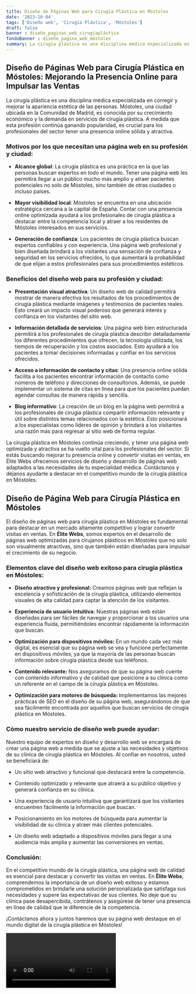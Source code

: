 ```yaml
---
title: Diseño de Páginas Web para Cirugía Plástica en Móstoles
date: '2023-10-04'
tags: ['Diseño web', 'Cirugía Plástica', 'Móstoles']
draft: false
banner : diseño_paginas_web_cirugíaplástica
fondoBanner : diseño_pagina_web_móstoles
summary: La cirugía plástica es una disciplina médica especializada en corregir y mejorar la apariencia estética de las personas. Móstoles, una ciudad ubicada en la Comunidad de Madrid, es conocida por su crecimiento económico y la demanda en servicios de cirugía plástica. A medida que esta profesión continúa ganando popularidad, es crucial para los profesionales del sector tener una presencia online sólida y atractiva. 
---
```


## Diseño de Páginas Web para Cirugía Plástica en Móstoles: Mejorando la Presencia Online para Impulsar las Ventas

La cirugía plástica es una disciplina médica especializada en corregir y mejorar la apariencia estética de las personas. Móstoles, una ciudad ubicada en la Comunidad de Madrid, es conocida por su crecimiento económico y la demanda en servicios de cirugía plástica. A medida que esta profesión continúa ganando popularidad, es crucial para los profesionales del sector tener una presencia online sólida y atractiva. 

### Motivos por los que necesitan una página web en su profesión y ciudad:

- **Alcance global**: La cirugía plástica es una práctica en la que las personas buscan expertos en todo el mundo. Tener una página web les permitirá llegar a un público mucho más amplio y atraer pacientes potenciales no solo de Móstoles, sino también de otras ciudades o incluso países.

- **Mayor visibilidad local**: Móstoles se encuentra en una ubicación estratégica cercana a la capital de España. Contar con una presencia online optimizada ayudará a los profesionales de cirugía plástica a destacar entre la competencia local y atraer a los residentes de Móstoles interesados en sus servicios.

- **Generación de confianza**: Los pacientes de cirugía plástica buscan expertos confiables y con experiencia. Una página web profesional y bien diseñada brindará a los visitantes una sensación de confianza y seguridad en los servicios ofrecidos, lo que aumentará la probabilidad de que elijan a estos profesionales para sus procedimientos estéticos.

### Beneficios del diseño web para su profesión y ciudad:

- **Presentación visual atractiva**: Un diseño web de calidad permitirá mostrar de manera efectiva los resultados de los procedimientos de cirugía plástica mediante imágenes y testimonios de pacientes reales. Esto creará un impacto visual poderoso que generará interés y confianza en los visitantes del sitio web.

- **Información detallada de servicios**: Una página web bien estructurada permitirá a los profesionales de cirugía plástica describir detalladamente los diferentes procedimientos que ofrecen, la tecnología utilizada, los tiempos de recuperación y los costos asociados. Esto ayudará a los pacientes a tomar decisiones informadas y confiar en los servicios ofrecidos.

- **Acceso a información de contacto y citas**: Una presencia online sólida facilita a los pacientes encontrar información de contacto como números de teléfono y direcciones de consultorios. Además, se puede implementar un sistema de citas en línea para que los pacientes puedan agendar consultas de manera rápida y sencilla.

- **Blog informativo**: La creación de un blog en la página web permitirá a los profesionales de cirugía plástica compartir información relevante y útil sobre distintos temas relacionados con la estética. Esto posicionará a los especialistas como líderes de opinión y brindará a los visitantes una razón más para regresar al sitio web de forma regular.

La cirugía plástica en Móstoles continúa creciendo, y tener una página web optimizada y atractiva se ha vuelto vital para los profesionales del sector. Si estás buscando mejorar tu presencia online y convertir visitas en ventas, en Élite Webs ofrecemos servicios de diseño y desarrollo de páginas web adaptados a las necesidades de tu especialidad médica. Contáctanos y déjanos ayudarte a destacar en el competitivo mundo de la cirugía plástica en Móstoles.

<GifSeo />

<Cta />

## Diseño de Página Web para Cirugía Plástica en Móstoles

El diseño de páginas web para cirugía plástica en Móstoles es fundamental para destacar en un mercado altamente competitivo y lograr convertir visitas en ventas. En **Élite Webs**, somos expertos en el desarrollo de páginas web optimizadas para cirujanos plásticos en Móstoles que no solo son visualmente atractivas, sino que también están diseñadas para impulsar el crecimiento de su negocio.

### Elementos clave del diseño web exitoso para cirugía plástica en Móstoles:

- **Diseño atractivo y profesional:** Creamos páginas web que reflejan la excelencia y sofisticación de la cirugía plástica, utilizando elementos visuales de alta calidad para captar la atención de los visitantes.

- **Experiencia de usuario intuitiva:** Nuestras páginas web están diseñadas para ser fáciles de navegar y proporcionar a los usuarios una experiencia fluida, permitiéndoles encontrar rápidamente la información que buscan.

- **Optimización para dispositivos móviles:** En un mundo cada vez más digital, es esencial que su página web se vea y funcione perfectamente en dispositivos móviles, ya que la mayoría de las personas buscan información sobre cirugía plástica desde sus teléfonos.

- **Contenido relevante:** Nos aseguramos de que su página web cuente con contenido informativo y de calidad que posicione a su clínica como un referente en el campo de la cirugía plástica en Móstoles.

- **Optimización para motores de búsqueda:** Implementamos las mejores prácticas de SEO en el diseño de su página web, asegurándonos de que sea fácilmente encontrada por aquellos que buscan servicios de cirugía plástica en Móstoles.

### Cómo nuestro servicio de diseño web puede ayudar:

Nuestro equipo de expertos en diseño y desarrollo web se encargará de crear una página web a medida que se ajuste a las necesidades y objetivos de su clínica de cirugía plástica en Móstoles. Al confiar en nosotros, usted se beneficiará de:

- Un sitio web atractivo y funcional que destacará entre la competencia.

- Contenido optimizado y relevante que atraerá a su público objetivo y generará confianza en su clínica.

- Una experiencia de usuario intuitiva que garantizará que los visitantes encuentren fácilmente la información que buscan.

- Posicionamiento en los motores de búsqueda para aumentar la visibilidad de su clínica y atraer más clientes potenciales.

- Un diseño web adaptado a dispositivos móviles para llegar a una audiencia más amplia y aumentar las conversiones en ventas.

### Conclusión:

En el competitivo mundo de la cirugía plástica, una página web de calidad es esencial para destacar y convertir las visitas en ventas. En **Élite Webs**, comprendemos la importancia de un diseño web exitoso y estamos comprometidos en brindarle una solución personalizada que satisfaga sus necesidades y supere las expectativas de sus clientes. No deje que su clínica pase desapercibida, contrátenos y asegúrese de tener una presencia en línea de calidad que le diferencie de la competencia.

¡Contáctanos ahora y juntos haremos que su página web destaque en el mundo digital de la cirugía plástica en Móstoles!

<Video />

<CtaBot job='Cirugía Plástica' city='Móstoles'/>

<Gmaps query='Móstoles+españa+maps' />